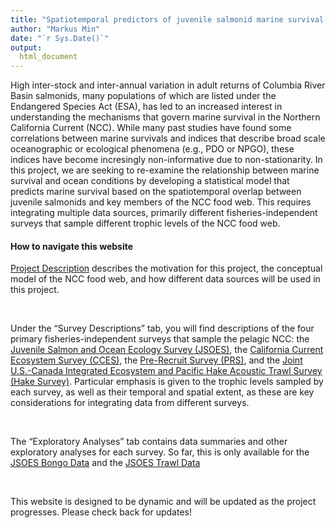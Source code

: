 ```yaml
---
title: "Spatiotemporal predictors of juvenile salmonid marine survival in the Northern California Current"
author: "Markus Min"
date: "`r Sys.Date()`"
output:
  html_document
---
```


High inter-stock and inter-annual variation in adult returns of Columbia River Basin salmonids, many populations of which are listed under the Endangered Species Act (ESA), has led to an increased interest in understanding the mechanisms that govern marine survival in the Northern California Current (NCC). While many past studies have found some correlations between marine survivals and indices that describe broad scale oceanographic or ecological phenomena (e.g., PDO or NPGO), these indices have become incresingly non-informative due to non-stationarity. In this project, we are seeking to re-examine the relationship between marine survival and ocean conditions by developing a statistical model that predicts marine survival based on the spatiotemporal overlap between juvenile salmonids and key members of the NCC food web. This requires integrating multiple data sources, primarily different fisheries-independent surveys that sample different trophic levels of the NCC food web.


#### How to navigate this website

[Project Description](https://markusmin.github.io/JSOES-SDM/project_description.html) describes the motivation for this project, the conceptual model of the NCC food web, and how different data sources will be used in this project. 

<br>

Under the "Survey Descriptions" tab, you will find descriptions of the four primary fisheries-independent surveys that sample the pelagic NCC: the [Juvenile Salmon and Ocean Ecology Survey (JSOES)](https://markusmin.github.io/JSOES-SDM/JSOES_survey_description.html), the [California Current Ecosystem Survey (CCES)](https://markusmin.github.io/JSOES-SDM/CCES_survey_description.html), the [Pre-Recruit Survey (PRS)](https://markusmin.github.io/JSOES-SDM/PRS_survey_description.html), and the [Joint U.S.-Canada Integrated Ecosystem and Pacific Hake Acoustic Trawl Survey (Hake Survey)](https://markusmin.github.io/JSOES-SDM/hake_survey_description.html). Particular emphasis is given to the trophic levels sampled by each survey, as well as their temporal and spatial extent, as these are key considerations for integrating data from different surveys.

<br>

The "Exploratory Analyses" tab contains data summaries and other exploratory analyses for each survey. So far, this is only available for the [JSOES Bongo Data](https://markusmin.github.io/JSOES-SDM/bongo_exploratory.html) and the [JSOES Trawl Data](https://markusmin.github.io/JSOES-SDM/jsoes_trawl_exploratory.html)

<br>

This website is designed to be dynamic and will be updated as the project progresses. Please check back for updates!


